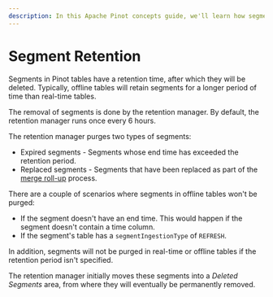 ```yaml
---
description: In this Apache Pinot concepts guide, we'll learn how segment retention works.
---
```


# Segment Retention

Segments in Pinot tables have a retention time, after which they will be deleted. 
Typically, offline tables will retain segments for a longer period of time than real-time tables.

The removal of segments is done by the retention manager.
By default, the retention manager runs once every 6 hours.

The retention manager purges two types of segments:

* Expired segments - Segments whose end time has exceeded the retention period.
* Replaced segments - Segments that have been replaced as part of the [merge roll-up](../recipes/merge-small-segments.md) process.

<Callout type="info">
There are a couple of scenarios where segments in offline tables won't be purged:

* If the segment doesn't have an end time.
This would happen if the segment doesn't contain a time column.
* If the segment's table has a `segmentIngestionType` of `REFRESH`. 

In addition, segments will not be purged in real-time or offline tables if the retention period isn't specified.
</Callout>

The retention manager initially moves these segments into a _Deleted Segments_ area, from where they will eventually be permanently removed.